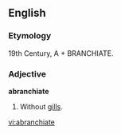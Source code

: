 ==English==

===Etymology===
19th Century, A + BRANCHIATE.

===Adjective===
'''abranchiate'''

# {{zoology}} Without [[gills]].

[[vi:abranchiate]]
